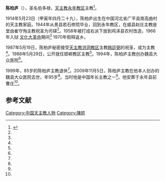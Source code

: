 '''陈柏庐'''（{{bd|1914年|5月23日|2009年|11月5日|catIdx=Chen陈柏庐}}），圣名伯多禄，[[天主教永年教区|天主教永年教区]]主教<ref name=ucan>{{cite news|first=|last=|title=CHINA  Country's oldest bishop dies in hospital he built|url=http://www.ucanews.com/2009/11/05/countrys-oldest-bishop-dies-in-hospital-he-built/|work=Union of Catholic Asian News|publisher=|date=2009-11-05|accessdate=2009-11-19|archive-url=https://web.archive.org/web/20130926003427/http://www.ucanews.com/2009/11/05/countrys-oldest-bishop-dies-in-hospital-he-built/#|archive-date=2013-09-26|dead-url=yes}}</ref>。 

1914年5月23日（甲寅年四月二十九），陈柏庐出生在中国河北省广平县南高曲村的天主教家庭。1944年从景县若石修院毕业，回到永年教区，在威县赵庄主教座堂由崔守恂主教祝圣为司铎<ref name=ucan/>。1958年被打成右派下放到鸡泽县农村改造，1966年入狱 [[文化大革命|文化大革命]]期间<ref name=ucan/> 1970年假释返乡。

1987年5月19日，陈柏庐秘密接受[[天主教洪洞教区|天主教洪洞教区]]主教[[韩廷弼|韩廷弼]]的祝圣，成为主教<ref name=ucan/>。1988年5月29日，公开就任邯郸教区主教<ref name=ucan/>。1994年，陈柏庐主教创办魏县大众医院<ref name=ucan/>。 

1999年，85岁的陈柏庐主教退休<ref name=ucan/>。2009年11月5日，陈柏庐主教在他本人创办的魏县大众医院去世，年95岁<ref name=ucan/>。当时他是中国年长主教之一<ref name=ucan/>。他安葬于永年县前曹庄<ref name=ucan/>。

==参考文献==
{{reflist}}

{{DEFAULTSORT:Chen陈柏庐}}
[[Category:中国天主教人物|Category:中国天主教人物]]
[[Category:陳姓|Category:陳姓]]